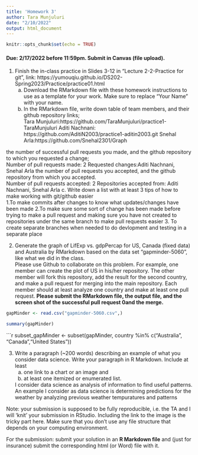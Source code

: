 ```yaml
---
title: 'Homework 3'
author: Tara Munjuluri
date: "2/10/2022"
output: html_document
---
```


```r
knitr::opts_chunk$set(echo = TRUE)
```

#### Due: 2/17/2022 before 11:59pm. Submit in Canvas (file upload).

1. Finish the in-class practice in Slides 3-12 in "Lecture 2-2-Practice for git", link: https://yumouqiu.github.io/DS202-Spring2023/Practice/practice01.html  
    a. Download the RMarkdown file with these homework instructions to use as a template for your work. Make sure to replace "Your Name" with your name.  
    b. In the RMarkdown file, write down table of team members, and their github repository links;   
    Tara Munjuluri:https://github.com/TaraMunjuluri/practice1-TaraMunjuluri
    Aditi Nachnani: https://github.com/AditiN2003/practice1-aditin2003.git
    Snehal Arla:https://github.com/Snehal2301/Graph


the number of successful pull requests you made, and the github repository to which you requested a change;  
Number of pull requests made: 2
Requested changes:Aditi Nachnani, Snehal Arla
the number of pull requests you accepted, and the github repository from which you accepted.  
Number of pull requests accepted: 2
Repositories accepted from: Aditi Nachnani, Snehal Arla
    c. Write down a list with at least 3 tips of how to make working with git/github easier  
1.To make commits after changes to know what updates/changes have been made
2.To make sure some sort of change has been made before trying to make a pull request and making sure you have not created to repositories under the same branch to make pull requests easier
3. To create separate branches when needed to do devlopment and testing in a separate place

2. Generate the graph of LifExp vs. gdpPercap for US, Canada (fixed data) and Australia by RMarkdown based on the data set "gapminder-5060", like what we did in the class.  
Please use Github to collaborate on this problem. For example, one member can create the plot of US in his/her repository. The other member will fork this repository, add the result for the second country, and make a pull request for merging into the main repository. Each member should at least analyze one country and make at least one pull request. **Please submit the RMarkdown file, the output file, and the screen shot of the successful pull request 0and the merge.**

```r
gapMinder <- read.csv("gapminder-5060.csv",)
```
```r
summary(gapMinder)
```
```r
subset_gapMinder <- subset(gapMinder, country %in% c("Australia", "Canada","United States"))



3. Write a paragraph (~200 words) describing an example of what you consider data science. Write your paragraph in R Markdown. Include at least 
    a. one link to a chart or an image and 
    b. at least one itemized or enumerated list.
    
    I consider data science as analysis of information to find useful patterns. An example I consider as data science is determining predictions for the weather by analyzing previous weather tempuratures and patterns
    

Note: your submission is supposed to be fully reproducible, i.e. the TA and I will 'knit' your submission in RStudio. Including the link to the image is the tricky part here. Make sure that you don't use any file structure that depends on your computing environment.


For the submission: submit your solution in an **R Markdown file** and (just for insurance) submit the corresponding html (or Word) file with it. 
